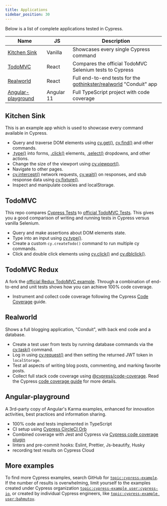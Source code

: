 ```yaml
---
title: Applications
sidebar_position: 30
---
```


Below is a list of complete applications tested in Cypress.

| Name                                      | JS         | Description                                                                                                   |
| ----------------------------------------- | ---------- | ------------------------------------------------------------------------------------------------------------- |
| [Kitchen Sink](#Kitchen-Sink)             | Vanilla    | Showcases every single Cypress command                                                                        |
| [TodoMVC](#TodoMVC)                       | React      | Compares the official TodoMVC Selenium tests to Cypress                                                       |
| [Realworld](#Realworld)                   | React      | Full end-to-end tests for the [gothinkster/realworld](https://github.com/gothinkster/realworld) "Conduit" app |
| [Angular-playground](#Angular-playground) | Angular 11 | Full TypeScript project with code coverage                                                                    |

## Kitchen Sink

<Icon
  name="github"
  url="https://github.com/cypress-io/cypress-example-kitchensink"
/>

This is an example app which is used to showcase every command available in
Cypress.

- Query and traverse DOM elements using [cy.get()](/api/commands/get),
  [cy.find()](/api/commands/find) and other commands.
- [.type()](/api/commands/type) into forms, [.click()](/api/commands/click)
  elements, [.select()](/api/commands/select) dropdowns, and other actions.
- Change the size of the viewport using [cy.viewport()](/api/commands/viewport).
- Navigate to other pages.
- [cy.intercept()](/api/commands/intercept) network requests,
  [cy.wait()](/api/commands/wait) on responses, and stub response data using
  [cy.fixture()](/api/commands/fixture).
- Inspect and manipulate cookies and localStorage.

<DocsImage
  src="/img/examples/public-project-kitchen-sink.png"
  alt="kitchensink running"
/>

## TodoMVC

<Icon
  name="github"
  url="https://github.com/cypress-io/cypress-example-todomvc"
/>

This repo compares
[Cypress Tests](https://github.com/cypress-io/cypress-example-todomvc/blob/master/cypress/e2e/app.cy.js)
to
[official TodoMVC Tests](https://github.com/tastejs/todomvc/blob/master/tests/test.js).
This gives you a good comparison of writing and running tests in Cypress versus
vanilla Selenium.

- Query and make assertions about DOM elements state.
- Type into an input using [cy.type()](/api/commands/type).
- Create a custom `cy.createTodo()` command to run multiple cy commands.
- Click and double click elements using [cy.click()](/api/commands/click) and
  [cy.dblclick()](/api/commands/dblclick).

<DocsImage
  src="/img/examples/public-project-todomvc.png"
  alt="TodoMvc testing in Cypress"
/>

## TodoMVC Redux

<Icon
  name="github"
  url="https://github.com/cypress-io/cypress-example-todomvc-redux"
/>

A fork the
[official Redux TodoMVC example](https://github.com/reduxjs/redux/tree/master/examples/todomvc).
Through a combination of end-to-end and unit tests shows how you can achieve
100% code coverage.

- Instrument and collect code coverage following the Cypress
  [Code Coverage](/guides/tooling/code-coverage) guide.

<DocsImage
  src="/img/examples/todomvc-redux-100percent.png"
  alt="TodoMVC Redux application code coverage report"
/>

## Realworld

<Icon
  name="github"
  url="https://github.com/cypress-io/cypress-example-realworld"
/>

Shows a full blogging application, "Conduit", with back end code and a database.

- Create a test user from tests by running database commands via the
  [cy.task()](/api/commands/task) command.
- Log in using [cy.request()](/api/commands/request) and then setting the
  returned JWT token in `localStorage`.
- Test all aspects of writing blog posts, commenting, and marking favorite
  posts.
- Collect full stack code coverage using
  [@cypress/code-coverage](https://github.com/cypress-io/code-coverage). Read
  the Cypress [code coverage guide](/guides/tooling/code-coverage) for more
  details.

<DocsImage
  src="/img/examples/realworld-app.png"
  alt="Realworld test in Cypress"
/>

## Angular-playground

<Icon
  name="github"
  url="https://github.com/muratkeremozcan/angular-playground"
/>

A 3rd-party copy of Angular's Karma examples, enhanced for innovation
activities, best practices and information sharing.

- 100% code and tests implemented in TypeScript
- CI setup using
  [Cypress CircleCI Orb](https://github.com/cypress-io/circleci-orb)
- Combined coverage with Jest and Cypress via
  [Cypress code coverage plugin](https://github.com/cypress-io/code-coverage)
- linters and pre-commit hooks: Eslint, Prettier, Js-beautify, Husky
- recording test results on Cypress Cloud

## More examples

To find more Cypress examples, search GitHub for
[`topic:cypress-example`](https://github.com/search?q=topic%3Acypress-example).
If the number of results is overwhelming, limit yourself to the examples created
under Cypress organization
[`topic:cypress-example user:cypress-io`](https://github.com/search?q=topic%3Acypress-example+user%3Acypress-io),
or created by individual Cypress engineers, like
[`topic:cypress-example user:bahmutov`](https://github.com/search?q=topic%3Acypress-example+user%3Abahmutov).
